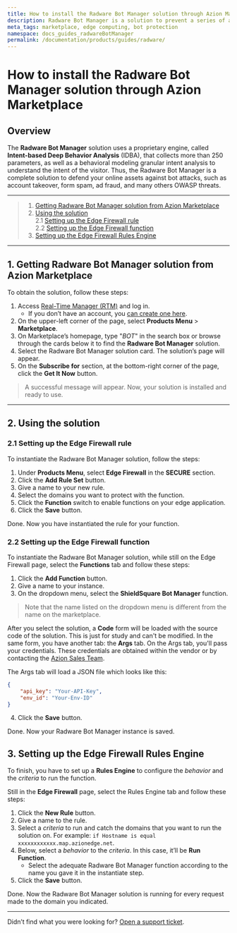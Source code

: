 ```yaml
---
title: How to install the Radware Bot Manager solution through Azion Marketplace
description: Radware Bot Manager is a solution to prevent a series of atacks on your website.
meta_tags: marketplace, edge computing, bot protection
namespace: docs_guides_radwareBotManager
permalink: /documentation/products/guides/radware/
---
```


# How to install the Radware Bot Manager solution through Azion Marketplace

## Overview

The **Radware Bot Manager** solution uses a proprietary engine, called **Intent-based Deep Behavior Analysis** (IDBA), that collects more than 250 parameters, as well as a behavioral modeling granular intent analysis to understand the intent of the visitor. Thus, the Radware Bot Manager is a complete solution to defend your online assets against bot attacks, such as account takeover, form spam, ad fraud, and many others OWASP threats.

---

> 1. [Getting Radware Bot Manager solution from Azion Marketplace](#getting-solution)
> 2. [Using the solution](#using-solution)\
> 2.1 [Setting up the Edge Firewall rule](#setting-up-solution)\
> 2.2 [Setting up the Edge Firewall function](#setting-up-the-edge-firewall)
> 3. [Setting up the Edge Firewall Rules Engine](#setting-up-the-edge-firewall-rules-engine)

---

## 1. Getting Radware Bot Manager solution from Azion Marketplace

To obtain the solution, follow these steps:

1. Access [Real-Time Manager (RTM)](https://manager.azion.com/) and log in.
    - If you don’t have an account, you [can create one here](https://manager.azion.com/signup/).
2. On the upper-left corner of the page, select **Products Menu** > **Marketplace**.
3. On Marketplace’s homepage, type "*BOT*" in the search box or browse through the cards below it to find the **Radware Bot Manager** solution.
4. Select the Radware Bot Manager solution card. The solution’s page will appear.
5. On the **Subscribe for** section, at the bottom-right corner of the page, click the **Get It Now** button.

> A successful message will appear. Now, your solution is installed and ready to use.

---

## 2. Using the solution

### 2.1 Setting up the Edge Firewall rule

To instantiate the Radware Bot Manager solution, follow the steps:

1. Under **Products Menu**, select **Edge Firewall** in the **SECURE** section.
2. Click the **Add Rule Set** button.
3. Give a name to your new rule.
4. Select the domains you want to protect with the function.
5. Click the **Function** switch to enable functions on your edge application.
6. Click the **Save** button.

Done. Now you have instantiated the rule for your function.

### 2.2 Setting up the Edge Firewall function 

To instantiate the Radware Bot Manager solution, while still on the Edge Firewall page, select the **Functions** tab and follow these steps:

1. Click the **Add Function** button.
2. Give a name to your instance.
3. On the dropdown menu, select the **ShieldSquare Bot Manager** function.

> Note that the name listed on the dropdown menu is different from the name on the marketplace.

After you select the solution, a **Code** form will be loaded with the source code of the solution. This is just for study and can't be modified. In the same form, you have another tab: the **Args** tab. On the Args tab, you'll pass your credentials. These credentials are obtained within the vendor or by contacting the [Azion Sales Team](https://www.azion.com/en/contact-sales/).

The Args tab will load a JSON file which looks like this:

```JSON
{
    "api_key": "Your-API-Key",
    "env_id": "Your-Env-ID"
}
```

4. Click the **Save** button.

Done. Now your Radware Bot Manager instance is saved.

## 3. Setting up the Edge Firewall Rules Engine

To finish, you have to set up a **Rules Engine** to configure the *behavior* and the *criteria* to run the function.

Still in the **Edge Firewall** page, select the Rules Engine tab and follow these steps:

1. Click the **New Rule** button.
2. Give a name to the rule.
3. Select a *criteria* to run and catch the domains that you want to run the solution on. For example: `if Hostname is equal xxxxxxxxxxxx.map.azionedge.net`.
4. Below, select a *behavior* to the *criteria*. In this case, it’ll be **Run Function**. 
    - Select the adequate Radware Bot Manager function according to the name you gave it in the instantiate step.
5. Click the **Save** button.

Done. Now the Radware Bot Manager solution is running for every request made to the domain you indicated.

---

Didn’t find what you were looking for? [Open a support ticket](https://tickets.azion.com/).
